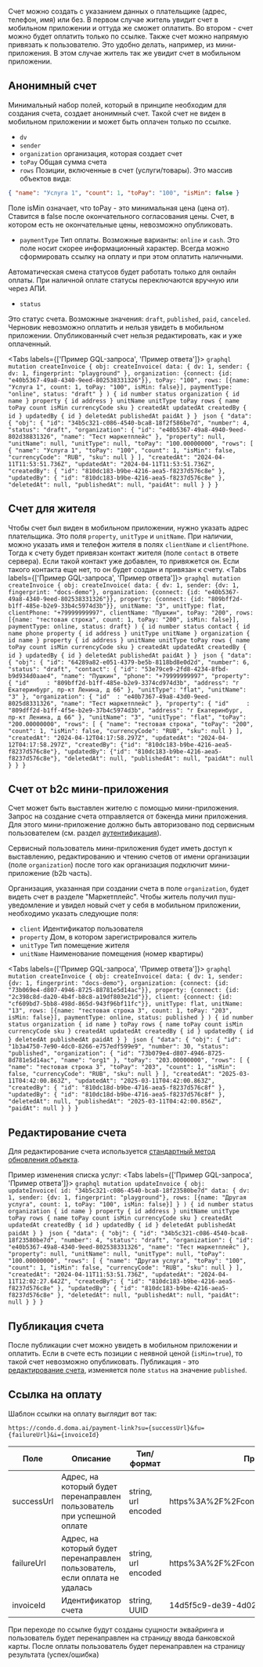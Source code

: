 Счет можно создать с указанием данных о плательщике (адрес, телефон, имя) или без.
В первом случае житель увидит счет в мобильном приложении и оттуда же сможет оплатить.
Во втором - счет можно будет оплатить только по ссылке.
Также счет можно напрямую привязать к пользователю. Это удобно делать, например, из мини-приложения.
В этом случае житель так же увидит счет в мобильном приложении.

## Анонимный счет
Минимальный набор полей, который в принципе необходим для создания счета, создает анонимный счет.
Такой счет не виден в мобильном приложении и может быть оплачен только по ссылке.

- `dv`
- `sender`
- `organization` организация, которая создает счет
- `toPay` Общая сумма счета
- `rows` Позиции, включенные в счет (услуги/товары). Это массив объектов вида:
```json
{ "name": "Услуга 1", "count": 1, "toPay": "100", "isMin": false }
```
Поле isMin означает, что toPay - это минимальная цена (цена от). Ставится в false после окончательного согласования цены.
<Alert type="warning">
    Счет, в котором есть не окончательные цены, невозможно опубликовать.
</Alert>

- `paymentType` Тип оплаты. Возможные варианты: `online` и `cash`. Это поле носит скорее информационный характер.
Всегда можно сформировать ссылку на оплату и при этом оплатить наличными.
<Alert type="warning">
    Автоматическая смена статусов будет работать только для онлайн оплаты. При наличной оплате статусы переключаются
    вручную или через АПИ.
</Alert>

- `status`

Это статус счета. Возможные значения: `draft`, `published`, `paid`, `canceled`.
Черновик невозможно оплатить и нельзя увидеть в мобильном приложении.
Опубликованный счет нельзя редактировать, как и уже оплаченный.

<Tabs labels={['Пример GQL-запроса', 'Пример ответа']}>
    ```graphql
    mutation createInvoice {
      obj: createInvoice(
        data: {
          dv: 1,
          sender: { dv: 1, fingerprint: "playground" },
          organization: {connect: {id: "e40b5367-49a8-4340-9eed-802538331326"}},
          toPay: "100",
          rows: [{name: "Услуга 1", count: 1, toPay: "100", isMin: false}],
          paymentType: "online", status: "draft"
        }
      ) {
        id
        number
        status
        organization {
          id
          name
        }
        property {
          id
          address
        }
        unitName
        unitType
        toPay
        rows {
          name
          toPay
          count
          isMin
          currencyCode
          sku
        }
        createdAt
        updatedAt
        createdBy {
          id
        }
        updatedBy {
          id
        }
        deletedAt
        publishedAt
        paidAt
      }
    }
    ```
    ```json
    {
      "data": {
        "obj": {
          "id": "34b5c321-c086-4540-bca8-18f2f586be7d",
          "number": 4,
          "status": "draft",
          "organization": {
            "id": "e40b5367-49a8-4940-9eed-802d38831326",
            "name": "Тест маркетплейс"
          },
          "property": null,
          "unitName": null,
          "unitType": null,
          "toPay": "100.00000000",
          "rows": [
            {
              "name": "Услуга 1",
              "toPay": "100",
              "count": 1,
              "isMin": false,
              "currencyCode": "RUB",
              "sku": null
            }
          ],
          "createdAt": "2024-04-11T11:53:51.736Z",
          "updatedAt": "2024-04-11T11:53:51.736Z",
          "createdBy": {
            "id": "810dc183-b9be-4216-aea5-f8237d576c8e"
          },
          "updatedBy": {
            "id": "810dc183-b9be-4216-aea5-f8237d576c8e"
          },
          "deletedAt": null,
          "publishedAt": null,
          "paidAt": null
        }
      }
    }
    ```
</Tabs>

## Счет для жителя
Чтобы счет был виден в мобильном приложении, нужно указать адрес плательщика.
Это поля `property`, `unitType` и `unitName`. При наличии, можно указать имя и телефон жителя в полях `clientName` и `clientPhone`.
Тогда к счету будет привязан контакт жителя (поле `contact` в ответе сервера).
Если такой контакт уже добавлен, то привяжется он. Если такого контакта еще нет, то он будет создан и привязан к счету.
<Tabs labels={['Пример GQL-запроса', 'Пример ответа']}>
    ```graphql
    mutation createInvoice {
      obj: createInvoice(
        data: {
          dv: 1,
          sender: {dv: 1, fingerprint: "docs-demo"},
          organization: {connect: {id: "e40b5367-49a8-4340-9eed-802538331326"}},
          property: {connect: {id: "809bff2d-b1ff-485e-b2e9-33b4c5974d3b"}},
          unitName: "3",
          unitType: flat,
          clientPhone: "+79999999997",
          clientName: "Пушкин",
          toPay: "200",
          rows: [{name: "тестовая строка", count: 1, toPay: "200", isMin: false}],
          paymentType: online,
          status: draft}
      ) {
        id
        number
        status
        contact {
          id
          name
          phone
          property {
            id
            address
          }
          unitType
          unitName
        }
        organization {
          id
          name
        }
        property {
          id
          address
        }
        unitName
        unitType
        toPay
        rows {
          name
          toPay
          count
          isMin
          currencyCode
          sku
        }
        createdAt
        updatedAt
        createdBy {
          id
        }
        updatedBy {
          id
        }
        deletedAt
        publishedAt
        paidAt
      }
    }
    ```
    ```json
    {
      "data": {
        "obj": {
          "id": "64289a82-e051-4379-be5b-8118bd8e0d2d",
          "number": 6,
          "status": "draft",
          "contact": {
            "id": "53e79ce9-2fd8-4234-8fbd-b9d934d0aae4",
            "name": "Пушкин",
            "phone": "+79999999997",
            "property": {
              "id"     : "809bff2d-b1ff-485e-b2e9-3374cd974d3b",
              "address": "г Екатеринбург, пр-кт Ленина, д 66"
            },
            "unitType": "flat",
            "unitName": "3"
          },
          "organization": {
            "id"  : "e40b7367-49a8-43d0-9eed-8025d8331326",
            "name": "Тест маркетплейс"
          },
          "property": {
            "id"     : "809dff2d-b1ff-4f5e-b2e9-37b4c5974d3b",
            "address": "г Екатеринбург, пр-кт Ленина, д 66"
          },
          "unitName": "3",
          "unitType": "flat",
          "toPay": "200.00000000",
          "rows": [
            {
              "name": "тестовая строка",
              "toPay": "200",
              "count": 1,
              "isMin": false,
              "currencyCode": "RUB",
              "sku": null
            }
          ],
          "createdAt": "2024-04-12T04:17:58.297Z",
          "updatedAt": "2024-04-12T04:17:58.297Z",
          "createdBy": {"id": "810dc183-b9be-4216-aea5-f8237d576c8e"},
          "updatedBy": {"id": "810dc183-b9be-4216-aea5-f8237d576c8e"},
          "deletedAt": null,
          "publishedAt": null,
          "paidAt": null
        }
      }
    }
    ```
</Tabs>

## Счет от b2c мини-приложения
Счет может быть выставлен жителю с помощью мини-приложения. Запрос на создание счета отправляется от бэкенда мини приложения.
Для этого мини-приложение должно быть авторизовано под сервисным пользователем (см. раздел [аутентификация](/docs/api/examples/auth#authenticateuserwithpassword)).

Сервисный пользователь мини-приложения будет иметь доступ к выставлению, редактированию и чтению счетов от имени
организации (поле `organization`) после того как организация подключит мини-приложение (b2b часть).

Организация, указанная при создании счета в поле `organization`, будет видеть счет в разделе "Маркетплейс".
Чтобы житель получил пуш-уведомление и увидел новый счет у себя в мобильном приложении, необходимо указать следующие поля:

- `client` Идентификатор пользователя
- `property` Дом, в котором зарегистрировался житель
- `unitType` Тип помещение жителя
- `unitName` Наименование помещения (номер квартиры)

<Tabs labels={['Пример GQL-запроса', 'Пример ответа']}>
    ```graphql
    mutation createInvoice {
      obj: createInvoice(
        data: {
          dv: 1,
          sender: {dv: 1, fingerprint: "docs-demo"},
          organization: {connect: {id: "73b069e4-d807-4946-8725-88781e5d14ac"}},
          property: {connect: {id: "2c398c8d-da20-4b4f-b8c8-a19df803e21d"}},
          client: {connect: {id: "cf609bd7-5bb8-498d-865d-943f96bf11fc"}},
          unitType: flat,
          unitName: "13",
          rows: [{name: "тестовая строка 3", count: 1, toPay: "203", isMin: false}],
          paymentType: online,
          status: published
        }
      ) {
        id
        number
        status
        organization {
          id
          name
        }
        toPay
        rows {
          name
          toPay
          count
          isMin
          currencyCode
          sku
        }
        createdAt
        updatedAt
        createdBy {
          id
        }
        updatedBy {
          id
        }
        deletedAt
        publishedAt
        paidAt
      }
    }
    ```
    ```json
    {
      "data": {
        "obj": {
          "id": "1b3a4750-7e90-4dc0-8266-e757edf599e9",
          "number": 30,
          "status": "published",
          "organization": {
            "id": "73b079e4-d807-4946-8725-8d781e5d14ac",
            "name": "org1"
          },
          "toPay": "203.00000000",
          "rows": [
            {
              "name": "тестовая строка 3",
              "toPay": "203",
              "count": 1,
              "isMin": false,
              "currencyCode": "RUB",
              "sku": null
            }
          ],
          "createdAt": "2025-03-11T04:42:00.863Z",
          "updatedAt": "2025-03-11T04:42:00.863Z",
          "createdBy": {
            "id": "810dc18d-b9be-4716-aea5-f8237d576c8f"
          },
          "updatedBy": {
            "id": "810dc18d-b9be-4716-aea5-f8237d576c8f"
          },
          "deletedAt": null,
          "publishedAt": "2025-03-11T04:42:00.856Z",
          "paidAt": null
        }
      }
    }
    ```
</Tabs>
## Редактирование счета
Для редактирование счета используется [стандартный метод обновления объекта](/docs/api/about#методы-для-работы-с-объектами).

Пример изменения списка услуг:
<Tabs labels={['Пример GQL-запроса', 'Пример ответа']}>
    ```graphql
    mutation updateInvoice {
      obj: updateInvoice(
        id: "34b5c321-c086-4540-bca8-18f23580be7d"
        data: {
          dv: 1,
          sender: {dv: 1, fingerprint: "playground"},
          rows: [{name: "Другая услуга", count: 1, toPay: "100", isMin: false}]
        }
      ) {
        id
        number
        status
        organization {
          id
          name
        }
        property {
          id
          address
        }
        unitName
        unitType
        toPay
        rows {
          name
          toPay
          count
          isMin
          currencyCode
          sku
        }
        createdAt
        updatedAt
        createdBy {
          id
        }
        updatedBy {
          id
        }
        deletedAt
        publishedAt
        paidAt
      }
    }
    ```
    ```json
    {
      "data": {
        "obj": {
          "id": "34b5c321-c086-4540-bca8-18f23580be7d",
          "number": 4,
          "status": "draft",
          "organization": {
            "id": "e40b5367-49a8-4340-9eed-802538331326",
            "name": "Тест маркетплейс"
          },
          "property": null,
          "unitName": null,
          "unitType": null,
          "toPay": "100.00000000",
          "rows": [
            {
              "name": "Другая услуга",
              "toPay": "100",
              "count": 1,
              "isMin": false,
              "currencyCode": "RUB",
              "sku": null
            }
          ],
          "createdAt": "2024-04-11T11:53:51.736Z",
          "updatedAt": "2024-04-11T12:02:27.642Z",
          "createdBy": {
            "id": "810dc183-b9be-4216-aea5-f8237d576c8e"
          },
          "updatedBy": {
            "id": "810dc183-b9be-4216-aea5-f8237d576c8e"
          },
          "deletedAt": null,
          "publishedAt": null,
          "paidAt": null
        }
      }
    }
    ```
</Tabs>

## Публикация счета
После публикации счет можно увидеть в мобильном приложении и оплатить.
Если в счете есть позиции с неявной ценой (`isMin=true`), то такой счет невозможно опубликовать.
Публикация - это [редактирование счета](#редактирование-счета), изменяется поле `status` на значение `published`.

## Ссылка на оплату
Шаблон ссылки на оплату выглядит вот так:
```
https://condo.d.doma.ai/payment-link?su={successUrl}&fu={failureUrl}&i={invoiceId}
```

| Поле       | Описание                                                                   | Тип/формат          | Пример                                  |
|------------|----------------------------------------------------------------------------|---------------------|-----------------------------------------|
| successUrl | Адрес, на который будет перенаправлен пользователь при успешной оплате     | string, url encoded | https%3A%2F%2Fcondo.d.doma.ai%2Fsuccess |
| failureUrl | Адрес, на который будет перенаправлен пользователь, если оплата не удалась | string, url encoded | https%3A%2F%2Fcondo.d.doma.ai%2Ffailure |
| invoiceId  | Идентификатор счета                                                        | string, UUID        | 14d5f5c9-de39-4d02-9116-6a2e501e54e1    |

При переходе по ссылке будут созданы сущности эквайринга и пользователь будет перенаправлен на страницу ввода банковской карты. После оплаты пользователь будет перенаправлен на страницу результата (успех/ошибка)
